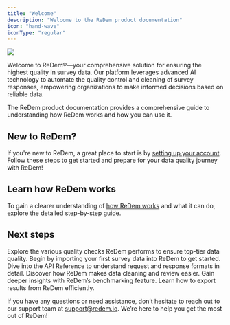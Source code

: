 ```yaml
---
title: "Welcome"
description: "Welcome to the ReDem product documentation"
icon: "hand-wave"
iconType: "regular"
---
```


![](/images/documentation-hero.png)

Welcome to ReDem®—your comprehensive solution for ensuring the highest quality in survey data. Our platform leverages advanced AI technology to automate the quality control and cleaning of survey responses, empowering organizations to make informed decisions based on reliable data.

The ReDem product documentation provides a comprehensive guide to understanding how ReDem works and how you can use it.

## New to ReDem?

If you're new to ReDem, a great place to start is by [setting up your account](/account-setup). Follow these steps to get started and prepare for your data quality journey with ReDem!

## Learn how ReDem works

To gain a clearer understanding of [how ReDem works](/how-it-works) and what it can do, explore the detailed step-by-step guide.

## Next steps

<CardGroup cols={2}>
  <Card title="Explore Quality Checks" icon="hundred-points" href="/quality-checks/redem-score">
    Explore the various quality checks ReDem performs to ensure top-tier data quality.
  </Card>

  <Card title="Import your first survey data" icon="file-import" href="/features/data-import">
    Begin by importing your first survey data into ReDem to get started.
  </Card>

  <Card title="Explore the API Reference" icon="code" href="/api-reference">
    Dive into the API Reference to understand request and response formats in detail.
  </Card>

  <Card title="Discover Cleaning and Review" icon="broom-wide" href="/features/cleaning-and-review">
    Discover how ReDem makes data cleaning and review easier.
  </Card>

  <Card title="Learn about Benchmarking" icon="chart-line" href="/features/benchmarking">
    Gain deeper insights with ReDem’s benchmarking feature.
  </Card>

  <Card title="Export your results" icon="file-export" href="/features/export-results">
    Learn how to export results from ReDem efficiently.
  </Card>
</CardGroup>

<br />

If you have any questions or need assistance, don’t hesitate to reach out to our support team at [support@redem.io](mailto:support@redem.io). We’re here to help you get the most out of ReDem!